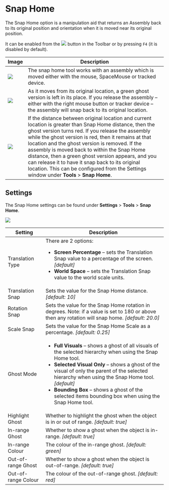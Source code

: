 # Snap Home

The Snap Home option is a manipulation aid that returns an Assembly back to its original position and orientation when it is moved near its original position.

It can be enabled from the ![](/img/visren/user-manual/tools/snap-home/snap-home.png) button in the Toolbar or by pressing `F4` (it is disabled by default).

| Image | Description |
| --- | --- |
| ![](/img/visren/user-manual/tools/snap-home/default.png) | The snap home tool works with an assembly which is moved either with the mouse, SpaceMouse or tracked device. |
| ![](/img/visren/user-manual/tools/snap-home/near.png) | As it moves from its original location, a green ghost version is left in its place. If you release the assembly – either with the right mouse button or tracker device – the assembly will snap back to its original location. |
| ![](/img/visren/user-manual/tools/snap-home/far.png) | If the distance between original location and current location is greater than Snap Home distance, then the ghost version turns red. If you release the assembly while the ghost version is red, then it remains at that location and the ghost version is removed. If the assembly is moved back to within the Snap Home distance, then a green ghost version appears, and you can release it to have it snap back to its original location. This can be configured from the Settings window under **Tools** > **Snap Home**. |

## Settings

The Snap Home settings can be found under **Settings** > **Tools** > **Snap Home**.

![](/img/visren/user-manual/tools/snap-home/settings.png)

| Setting | Description |
| --- | --- |
| Translation Type | There are 2 options: <ul><li>**Screen Percentage** – sets the Translation Snap value to a percentage of the screen. *[default]* </li><li>**World Space** – sets the Translation Snap value to the world scale units.</li></ul> |
| Translation Snap | Sets the value for the Snap Home distance. *[default: 10]* |
| Rotation Snap | Sets the value for the Snap Home rotation in degrees. Note: if a value is set to 180 or above then any rotation will snap home. *[default: 20.0]* |
| Scale Snap | Sets the value for the Snap Home Scale as a percentage. *[default: 0.25]* |
| Ghost Mode | <ul><li>**Full Visuals** – shows a ghost of all visuals of the selected hierarchy when using the Snap Home tool. </li><li>**Selected Visual Only** – shows a ghost of the visual of only the parent of the selected hierarchy when using the Snap Home tool. *[default]* </li><li>**Bounding Box** – shows a ghost of the selected items bounding box when using the Snap Home tool.</li></ul> |
| Highlight Ghost | Whether to highlight the ghost when the object is in or out of range. *[default: true]* |
| In-range Ghost | Whether to show a ghost when the object is in-range. *[default: true]* |
| In-range Colour | The colour of the in-range ghost. *[default: green]* |
| Out-of-range Ghost | Whether to show a ghost when the object is out-of-range. *[default: true]* |
| Out-of-range Colour | The colour of the out-of-range ghost. *[default: red]* |

